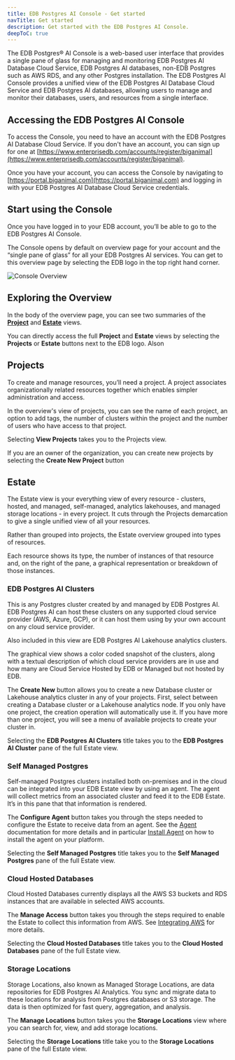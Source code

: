 ```yaml
---
title: EDB Postgres AI Console - Get started
navTitle: Get started
description: Get started with the EDB Postgres AI Console.
deepToC: true
---
```


The EDB Postgres® AI Console is a web-based user interface that provides a single pane of glass for managing and monitoring EDB Postgres AI Database Cloud Service, EDB Postgres AI databases, non-EDB Postgres such as AWS RDS, and any other Postgres installation. The EDB Postgres AI Console provides a unified view of the EDB Postgres AI Database Cloud Service and EDB Postgres AI databases, allowing users to manage and monitor their databases, users, and resources from a single interface.

## Accessing the EDB Postgres AI Console

To access the Console, you need to have an account with the EDB Postgres AI Database Cloud Service. If you don't have an account, you can sign up for one at [https://www.enterprisedb.com/accounts/register/biganimal](https://www.enterprisedb.com/accounts/register/biganimal).

Once you have your account, you can access the Console by navigating to [https://portal.biganimal.com](https://portal.biganimal.com) and logging in with your EDB Postgres AI Database Cloud Service credentials.

## Start using the Console 

Once you have logged in to your EDB account, you’ll be able to go to the EDB Postgres AI Console.

The Console opens by default on overview page for your account and the “single pane of glass” for all your EDB Postgres AI services. You can get to this overview page by selecting the EDB logo in the top right hand corner.

![Console Overview](images/placeholder-overview.png)

## Exploring the Overview

In the body of the overview page, you can see two summaries of the [__Project__](#projects) and [__Estate__](#estate) views. 

You can directly access the full __Project__ and __Estate__ views by selecting the **Projects** or **Estate** buttons next to the EDB logo. Alson

## Projects

To create and manage resources, you’ll need a project. A project associates organizationally related resources together which enables simpler administration and access.

In the overview's view of projects, you can see the name of each project, an option to add tags, the number of clusters within the project and the number of users who have access to that project.

Selecting **View Projects** takes you to the Projects view.

If you are an owner of the organization, you can create new projects by selecting the **Create New Project** button

## Estate	

The Estate view is your everything view of every resource - clusters, hosted, and managed, self-managed, analytics lakehouses, and managed storage locations - in every project. It cuts through the Projects demarcation to give a single unified view of all your resources. 

Rather than grouped into projects, the Estate overview grouped into types of resources.

Each resource shows its type, the number of instances of that resource and, on the right of the pane, a graphical representation or breakdown of those instances.

### EDB Postgres AI Clusters

This is any Postgres cluster created by and managed by EDB Postgres AI. EDB Postgres AI can host these clusters on any supported cloud service provider (AWS, Azure, GCP), or it can host them using  by your own account on any cloud service provider. 

Also included in this view are EDB Postgres AI Lakehouse analytics clusters. 

The graphical view shows a color coded snapshot of the clusters, along with a textual description of which cloud service providers are in use and how many are Cloud Service Hosted by EDB or Managed but not hosted by EDB.

The **Create New** button allows you to create a new Database cluster or Lakehouse analytics cluster in any of your projects. First, select between creating a Database cluster or a  Lakehouse analytics node. If you only have one project, the creation operation will automatically use it. If you have more than one project, you will see a menu of available projects to create your cluster in.

Selecting the **EDB Postgres AI Clusters** title takes you to the __EDB Postgres AI Cluster__ pane of the full Estate view.

### Self Managed Postgres

Self-managed Postgres clusters installed both on-premises and in the cloud can be integrated into your EDB Estate view by using an agent. The agent will collect metrics from an associated cluster and feed it to the EDB Estate. It’s in this pane that that information is rendered.

The **Configure Agent** button takes you through the steps needed to configure the Estate to receive data from an agent. See the [Agent](../agent) documentation for more details and in particular [Install Agent](../agent/install-agent) on how to install the agent on your platform.

Selecting the **Self Managed Postgres** title takes you to the __Self Managed Postgres__ pane of the full Estate view.

### Cloud Hosted Databases

Cloud Hosted Databases currently displays all the AWS S3 buckets and RDS instances that are available in selected AWS accounts. 

The **Manage Access** button takes you through the steps required to enable the Estate to collect this information from AWS. See [Integrating AWS](../estate/integrating/integrate_aws.mdx) for more details.

Selecting the **Cloud Hosted Databases** title takes you to the __Cloud Hosted Databases__ pane of the full Estate view.

### Storage Locations

Storage Locations, also known as Managed Storage Locations, are data repositories for EDB Postgres AI Analytics. You sync and migrate data to these locations for analysis from Postgres databases or S3 storage. The data is then optimized for fast query, aggregation, and analysis. 

The **Manage Locations** button takes you the __Storage Locations__ view where you can search for, view, and add storage locations.

Selecting the **Storage Locations** title take you to the __Storage Locations__ pane of the full Estate view.
